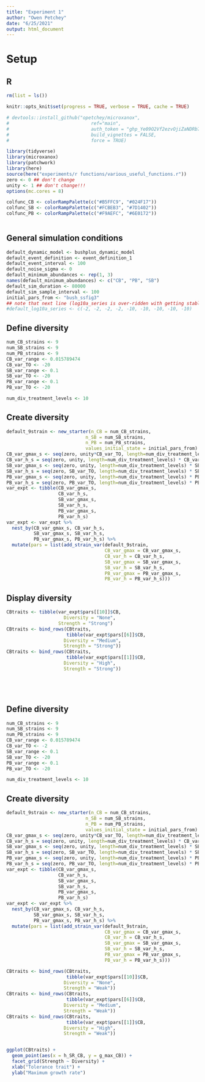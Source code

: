 ```yaml
---
title: "Experiment 1"
author: "Owen Petchey"
date: "6/25/2021"
output: html_document
---
```



# Setup

## R

```r


rm(list = ls())

knitr::opts_knit$set(progress = TRUE, verbose = TRUE, cache = TRUE)

# devtools::install_github("opetchey/microxanox",
#                              ref="main",
#                              auth_token = "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",
#                              build_vignettes = FALSE,
#                              force = TRUE)

library(tidyverse)
library(microxanox)
library(patchwork)
library(here)
source(here("experiments/r functions/various_useful_functions.r"))
zero <- 0 ## don't change
unity <- 1 ## don't change!!!
options(mc.cores = 8)

colfunc_CB <- colorRampPalette(c("#B5FFC9", "#024F17"))
colfunc_SB <- colorRampPalette(c("#FCBEB3", "#7D1402"))
colfunc_PB <- colorRampPalette(c("#F9AEFC", "#6E0172"))
 
```

## General simulation conditions

```r
default_dynamic_model <- bushplus_dynamic_model
default_event_definition <- event_definition_1
default_event_interval <- 100
default_noise_sigma <- 0
default_minimum_abundances <- rep(1, 3)
names(default_minimum_abundances) <- c("CB", "PB", "SB") 
default_sim_duration <- 80000
default_sim_sample_interval <- 100
initial_pars_from <- "bush_ssfig3"
## note that next line (log10a_series is over-ridden with getting stable states)
#default_log10a_series <- c(-2, -2, -2, -2, -10, -10, -10, -10, -10)
```


## Define diversity

```r
num_CB_strains <- 9
num_SB_strains <- 9
num_PB_strains <- 9
CB_var_range <- 0.015789474
CB_var_TO <- -20
SB_var_range <- 0.1
SB_var_TO <- -20
PB_var_range <- 0.1
PB_var_TO <- -20

num_div_treatment_levels <- 10
```

## Create diversity

```r
default_9strain <- new_starter(n_CB = num_CB_strains,
                             n_SB = num_SB_strains,
                             n_PB = num_PB_strains,
                             values_initial_state = initial_pars_from)
CB_var_gmax_s <- seq(zero, unity*CB_var_TO, length=num_div_treatment_levels) * CB_var_range
CB_var_h_s = seq(zero, unity, length=num_div_treatment_levels) * CB_var_range
SB_var_gmax_s <- seq(zero, unity, length=num_div_treatment_levels) * SB_var_range
SB_var_h_s = seq(zero, SB_var_TO, length=num_div_treatment_levels) * SB_var_range
PB_var_gmax_s <- seq(zero, unity, length=num_div_treatment_levels) * PB_var_range
PB_var_h_s = seq(zero, PB_var_TO, length=num_div_treatment_levels) * PB_var_range
var_expt <- tibble(CB_var_gmax_s,
                   CB_var_h_s,
                   SB_var_gmax_s,
                   SB_var_h_s,
                   PB_var_gmax_s,
                   PB_var_h_s)
var_expt <- var_expt %>%
  nest_by(CB_var_gmax_s, CB_var_h_s,
          SB_var_gmax_s, SB_var_h_s,
          PB_var_gmax_s, PB_var_h_s) %>%
  mutate(pars = list(add_strain_var(default_9strain,
                                    CB_var_gmax = CB_var_gmax_s,
                                    CB_var_h = CB_var_h_s,
                                    SB_var_gmax = SB_var_gmax_s,
                                    SB_var_h = SB_var_h_s,
                                    PB_var_gmax = PB_var_gmax_s,
                                    PB_var_h = PB_var_h_s)))
```

## Display diversity

```r


CBtraits <- tibble(var_expt$pars[[10]]$CB,
                     Diversity = "None",
                   Strength = "Strong")
CBtraits <- bind_rows(CBtraits,
                      tibble(var_expt$pars[[6]]$CB,
                     Diversity = "Medium",
                     Strength = "Strong"))
CBtraits <- bind_rows(CBtraits,
                      tibble(var_expt$pars[[1]]$CB,
                     Diversity = "High",
                     Strength = "Strong"))






````


## Define diversity

```r
num_CB_strains <- 9
num_SB_strains <- 9
num_PB_strains <- 9
CB_var_range <- 0.015789474
CB_var_TO <- -2
SB_var_range <- 0.1
SB_var_TO <- -20
PB_var_range <- 0.1
PB_var_TO <- -20

num_div_treatment_levels <- 10
```

## Create diversity

```r
default_9strain <- new_starter(n_CB = num_CB_strains,
                             n_SB = num_SB_strains,
                             n_PB = num_PB_strains,
                             values_initial_state = initial_pars_from)
CB_var_gmax_s <- seq(zero, unity*CB_var_TO, length=num_div_treatment_levels) * CB_var_range
CB_var_h_s = seq(zero, unity, length=num_div_treatment_levels) * CB_var_range
SB_var_gmax_s <- seq(zero, unity, length=num_div_treatment_levels) * SB_var_range
SB_var_h_s = seq(zero, SB_var_TO, length=num_div_treatment_levels) * SB_var_range
PB_var_gmax_s <- seq(zero, unity, length=num_div_treatment_levels) * PB_var_range
PB_var_h_s = seq(zero, PB_var_TO, length=num_div_treatment_levels) * PB_var_range
var_expt <- tibble(CB_var_gmax_s,
                   CB_var_h_s,
                   SB_var_gmax_s,
                   SB_var_h_s,
                   PB_var_gmax_s,
                   PB_var_h_s)
var_expt <- var_expt %>%
  nest_by(CB_var_gmax_s, CB_var_h_s,
          SB_var_gmax_s, SB_var_h_s,
          PB_var_gmax_s, PB_var_h_s) %>%
  mutate(pars = list(add_strain_var(default_9strain,
                                    CB_var_gmax = CB_var_gmax_s,
                                    CB_var_h = CB_var_h_s,
                                    SB_var_gmax = SB_var_gmax_s,
                                    SB_var_h = SB_var_h_s,
                                    PB_var_gmax = PB_var_gmax_s,
                                    PB_var_h = PB_var_h_s)))
```


```r
CBtraits <- bind_rows(CBtraits,
                      tibble(var_expt$pars[[10]]$CB,
                     Diversity = "None",
                     Strength = "Weak"))
CBtraits <- bind_rows(CBtraits,
                      tibble(var_expt$pars[[6]]$CB,
                     Diversity = "Medium",
                     Strength = "Weak"))
CBtraits <- bind_rows(CBtraits,
                      tibble(var_expt$pars[[1]]$CB,
                     Diversity = "High",
                     Strength = "Weak"))


ggplot(CBtraits) +
  geom_point(aes(x = h_SR_CB, y = g_max_CB)) +
  facet_grid(Strength ~ Diversity) +
  xlab("Tolerance trait") +
  ylab("Maximum growth rate")



```


